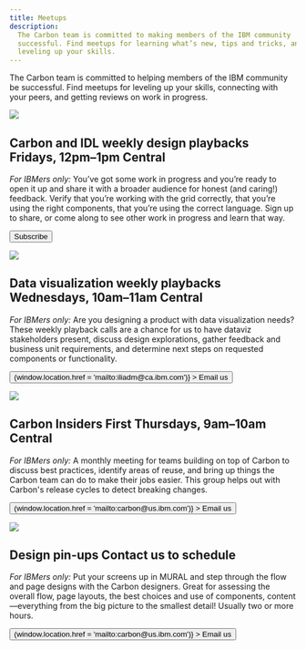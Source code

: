 ```yaml
---
title: Meetups
description:
  The Carbon team is committed to making members of the IBM community
  successful. Find meetups for learning what’s new, tips and tricks, and
  leveling up your skills.
---
```



<PageDescription>

The Carbon team is committed to helping members of the IBM community be
successful. Find meetups for leveling up your skills, connecting with your
peers, and getting reviews on work in progress.

</PageDescription>

<Row className="meetups-list">
<Column colLg={4} colMd={2}>

![](/images/events_design_playback.png)

</Column>
<Column colLg={7} colMd={5}>

<h2>
  Carbon and IDL weekly design playbacks
  <span>Fridays, 12pm–1pm Central</span>
</h2>

_For IBMers only:_ You’ve got some work in progress and you’re ready to open it
up and share it with a broader audience for honest (and caring!) feedback.
Verify that you’re working with the grid correctly, that you’re using the right
components, that you’re using the correct language. Sign up to share, or come
along to see other work in progress and learn that way.

<Row>
  <Button
    kind="tertiary"
    renderIcon={ArrowRight}
    href="https://ec.yourlearning.ibm.com/w3/series/10163237"
  >
    Subscribe
  </Button>
</Row>

</Column>
</Row>
<Row className="meetups-list">
<Column colLg={4} colMd={2}>

![](/images/meetups_data_viz.png)

</Column>
<Column colLg={7} colMd={5}>

<h2>
  Data visualization weekly playbacks
  <span>Wednesdays, 10am–11am Central</span>
</h2>

_For IBMers only:_ Are you designing a product with data visualization needs?
These weekly playback calls are a chance for us to have dataviz stakeholders
present, discuss design explorations, gather feedback and business unit
requirements, and determine next steps on requested components or functionality.

<Row>
  <Button
    kind="tertiary"
    renderIcon={ArrowRight}
    onClick={() => (window.location.href = 'mailto:iliadm@ca.ibm.com')}
  >
    Email us
  </Button>
</Row>

</Column>
</Row>
<Row className="meetups-list">
<Column colLg={4} colMd={2}>

![](/images/events_insiders.png)

</Column>
<Column colLg={7} colMd={5}>

<h2>
  Carbon Insiders
  <span>First Thursdays, 9am–10am Central</span>
</h2>

_For IBMers only:_ A monthly meeting for teams building on top of Carbon to
discuss best practices, identify areas of reuse, and bring up things the Carbon
team can do to make their jobs easier. This group helps out with Carbon's
release cycles to detect breaking changes.

<Row>
  <Button
    kind="tertiary"
    renderIcon={ArrowRight}
    onClick={() => (window.location.href = 'mailto:carbon@us.ibm.com')}
  >
    Email us
  </Button>
</Row>

</Column>
</Row>
<Row className="meetups-list">
<Column colLg={4} colMd={2}>

![](/images/events_pinup.jpg)

</Column>
<Column colLg={7} colMd={5}>

<h2>
  Design pin-ups
  <span>Contact us to schedule</span>
</h2>

_For IBMers only:_ Put your screens up in MURAL and step through the flow and
page designs with the Carbon designers. Great for assessing the overall flow,
page layouts, the best choices and use of components, content—everything from
the big picture to the smallest detail! Usually two or more hours.

<Row>
  <Button
    kind="tertiary"
    renderIcon={ArrowRight}
    onClick={() => (window.location.href = 'mailto:carbon@us.ibm.com')}
  >
    Email us
  </Button>
</Row>

</Column>
</Row>
